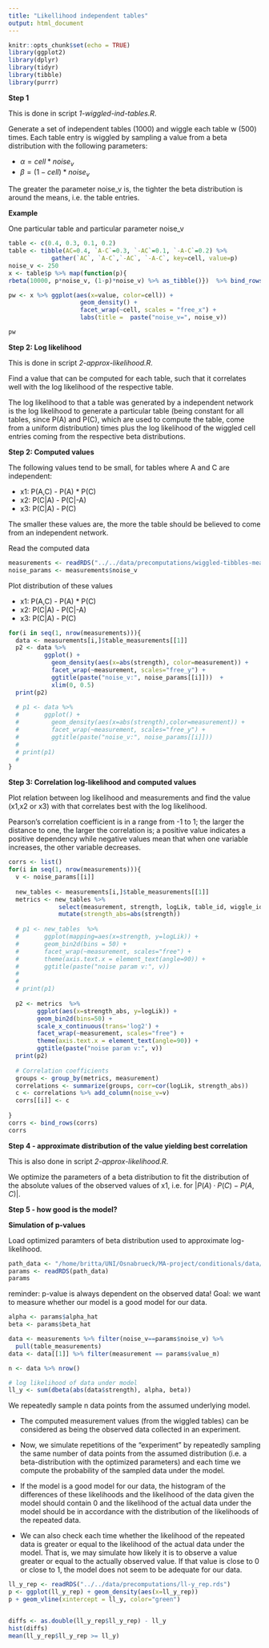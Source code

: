 ```yaml
---
title: "Likellihood independent tables"
output: html_document
---
```


```r
knitr::opts_chunk$set(echo = TRUE)
library(ggplot2)
library(dplyr)
library(tidyr)
library(tibble)
library(purrr)
```

**Step 1**

This is done in script *1-wiggled-ind-tables.R*.

Generate a set of independent tables (1000) and wiggle each table w (500) times.
Each table entry is wiggled by sampling a value from a beta distribution with 
the following parameters:

* $\alpha=cell * noise_v$
* $\beta=(1-cell) * noise_v$

The greater the parameter noise_v is, the tighter the beta distribution is
around the means, i.e. the table entries.


**Example**

One particular table and particular parameter noise_v

```r
table <- c(0.4, 0.3, 0.1, 0.2)
table <- tibble(AC=0.4, `A-C`=0.3, `-AC`=0.1, `-A-C`=0.2) %>%
            gather(`AC`, `A-C`,`-AC`, `-A-C`, key=cell, value=p)
noise_v <- 250
x <- table$p %>% map(function(p){
rbeta(10000, p*noise_v, (1-p)*noise_v) %>% as_tibble()})  %>% bind_rows(.id = "cell")

pw <- x %>% ggplot(aes(x=value, color=cell)) +
                    geom_density() +
                    facet_wrap(~cell, scales = "free_x") + 
                    labs(title =  paste("noise_v=", noise_v))

pw
```


**Step 2: Log likelihood**

This is done in script *2-approx-likelihood.R*.

Find a value that can be computed for each table, such that it correlates
well with the log likelihood of the respective table.

The log likelihood to that a table was generated by a independent network is the
log likelihood to generate a particular table (being constant for all tables, 
since P(A) and P(C), which are used to compute the table, come from a uniform
distribution) times plus the log likelihood of the wiggled cell entries coming
from the respective beta distributions.


**Step 2: Computed values**

The following values tend to be small, for tables where A and C are independent:

* x1: P(A,C) - P(A) * P(C)
* x2: P(C|A) - P(C|-A)
* x3: P(C|A) - P(C)

The smaller these values are, the more the table should be believed to come from
an independent network.

Read the computed data

```r
measurements <- readRDS("../../data/precomputations/wiggled-tibbles-measurements.rds")
noise_params <- measurements$noise_v
```

Plot distribution of these values

* x1: P(A,C) - P(A) * P(C)
* x2: P(C|A) - P(C|-A)
* x3: P(C|A) - P(C)


```r
for(i in seq(1, nrow(measurements))){
  data <- measurements[i,]$table_measurements[[1]]
  p2 <- data %>%
          ggplot() +
            geom_density(aes(x=abs(strength), color=measurement)) +
            facet_wrap(~measurement, scales="free_y") +
            ggtitle(paste("noise_v:", noise_params[[i]]))  + 
            xlim(0, 0.5)
  print(p2)
  
  # p1 <- data %>% 
  #       ggplot() +
  #         geom_density(aes(x=abs(strength),color=measurement)) + 
  #         facet_wrap(~measurement, scales="free_y") +
  #         ggtitle(paste("noise_v:", noise_params[[i]]))
  # 
  # print(p1)
  # 
}
```

**Step 3: Correlation log-likelihood and computed values**

Plot relation between log likelihood and measurements and find the value
(x1,x2 or x3) with that correlates best with the log likelihood.

Pearson's correlation coefficient is in a range from -1 to 1; the larger the
distance to one, the larger the correlation is; a positive value indicates a 
positive dependency while negative values mean that when one variable increases,
the other variable decreases.

```r
corrs <- list()
for(i in seq(1, nrow(measurements))){
  v <- noise_params[[i]]
  
  new_tables <- measurements[i,]$table_measurements[[1]]
  metrics <- new_tables %>% 
              select(measurement, strength, logLik, table_id, wiggle_id) %>% 
              mutate(strength_abs=abs(strength)) 
  
  # p1 <- new_tables  %>% 
  #       ggplot(mapping=aes(x=strength, y=logLik)) + 
  #       geom_bin2d(bins = 50) +
  #       facet_wrap(~measurement, scales="free") +
  #       theme(axis.text.x = element_text(angle=90)) +
  #       ggtitle(paste("noise param v:", v))
  # 
  # 
  # print(p1)
  
  p2 <- metrics  %>%
        ggplot(aes(x=strength_abs, y=logLik)) +
        geom_bin2d(bins=50) +
        scale_x_continuous(trans='log2') +
        facet_wrap(~measurement, scales="free") +
        theme(axis.text.x = element_text(angle=90)) +
        ggtitle(paste("noise param v:", v))
  print(p2)
  
  # Correlation coefficients
  groups <- group_by(metrics, measurement)
  correlations <- summarize(groups, corr=cor(logLik, strength_abs))
  c <- correlations %>% add_column(noise_v=v)
  corrs[[i]] <- c
  
} 
corrs <- bind_rows(corrs)
corrs
```

**Step 4 - approximate distribution of the value yielding best correlation**

This is also done in script *2-approx-likelihood.R*.

We optimize the parameters of a beta distribution to fit the distribution
of the absolute values of the observed values of x1, i.e. for
$|P(A)\cdot P(C) - P(A,C)|$.


**Step 5 - how good is the model?**

**Simulation of p-values**

Load optimized paramters of beta distribution used to approximate log-likelihood.

```r
path_data <- "/home/britta/UNI/Osnabrueck/MA-project/conditionals/data/precomputations/best-params.rds"
params <- readRDS(path_data)
params
```


reminder: p-value is always dependent on the observed data!
Goal: we want to measure whether our model is a good model for our data.

```r
alpha <- params$alpha_hat
beta <- params$beta_hat

data <- measurements %>% filter(noise_v==params$noise_v) %>%
  pull(table_measurements)
data <- data[[1]] %>% filter(measurement == params$value_m)

n <- data %>% nrow()

# log likelihood of data under model
ll_y <- sum(dbeta(abs(data$strength), alpha, beta))
```

We repeatedly sample n data points from the assumed underlying model.

* The computed measurement values (from the wiggled tables) can be considered as
being the observed data collected in an experiment. 

* Now, we simulate repetitions of the "experiment" by repeatedly sampling the
same number of data points from the assumed distribution (i.e. a
beta-distribution with the optimized parameters) and each time we compute the
probability of the sampled data under the model.

* If the model is a good model for our data, the histogram of the differences of
these likelihoods and the likelihood of the data given the model should contain
0 and the likelihood of the actual data under the model should be in accordance
with the distribution of the likelihoods of the repeated data.

* We can also check each time whether the likelihood of the repeated data is
greater or equal to the likelihood of the actual data under the model.
That is, we may simulate how likely it is to observe a value greater or equal
to the actually observed value. If that value is close to 0 or close to 1, 
the model does not  seem to be adequate for our data.

```r
ll_y_rep <- readRDS("../../data/precomputations/ll-y_rep.rds")
p <- ggplot(ll_y_rep) + geom_density(aes(x=ll_y_rep))
p + geom_vline(xintercept = ll_y, color="green")


diffs <- as.double(ll_y_rep$ll_y_rep) - ll_y
hist(diffs)
mean(ll_y_rep$ll_y_rep >= ll_y)
```




